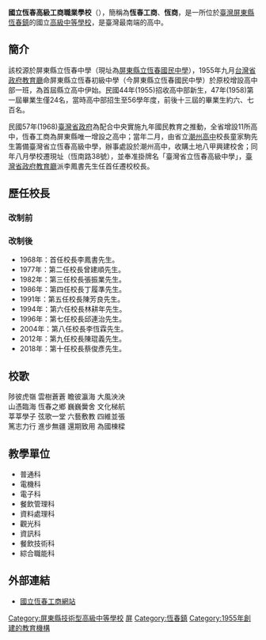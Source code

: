 {{Infobox School
| name           = 國立恆春工商職業學校
| other_name     = National Heng-Chun Industrial & Commercial Vocational High School
| image          = 臺灣省立恆春高級工商職業學校校門校名機關題字.jpg
| motto          = 忠、誠、勤、毅
| established    = 1955年
| type           = [[技術型高級中等學校|技術型高級中等學校]]
| district       ={{ROC}}[[臺灣省|臺灣省]][[屏東縣|屏東縣]][[恆春鎮|恆春鎮]]
| grades         = 高一至高三
| founder        = 童家駒
| president      = 
| principal      = 蔡俊彥
| house          = 
| faculty        = 91人
| staff          = 21人
| students       = 682人
| mascot         = 
| magazine       = 《恆陽春暖》、校刊《恆春青年》
| address        = 946 屏東縣恆春鎮恆南路38號
| website        = http://www.hcvs.ptc.edu.tw/
| area           =78,557平方公尺
| logo           =
| caption        =恆春工商校門校名題字
| coordinates    ={{Coord|21.9926336|120.7470447|display=inline,title}}
| pushpin_map    =Taiwan Pingtung
| number         =08-889-2010
| fax            =
|teams=田徑隊、籃球隊|director=教務主任：郭姿伶<br/>學務主任：張淑惠<br/>總務主任：張宇晴<br/>實習主任：李依屏<br/>輔導主任：林煜翔<br/>圖書館主任：鄭景庭<br/>進修部主任：蔡僑宗<br/>}}

'''國立恆春高級工商職業學校'''（{{Lang-en|National Heng-Chun Industrial & Commercial Vocational High School}}），簡稱為'''恆春工商'''、'''恆商'''，是一所位於[[臺灣|臺灣]][[屏東縣|屏東縣]][[恆春鎮|恆春鎮]]的國立[[高級中等學校|高級中等學校]]，是臺灣最南端的高中。

== 簡介 ==
該校源於屏東縣立恆春中學（現址為[[屏東縣立恆春國民中學|屏東縣立恆春國民中學]]），1955年九月[[台灣省政府教育廳|台灣省政府教育廳]]命屏東縣立恆春初級中學（今屏東縣立恆春國民中學）於原校增設高中部一班，為首屆縣立高中伊始。民國44年(1955)招收高中部新生，47年(1958)第一屆畢業生僅24名，當時高中部招生至56學年度，前後十三屆的畢業生約六、七百名。

民國57年(1968)[[臺灣省政府|臺灣省政府]]為配合中央實施九年國民教育之推動，全省增設11所高中，恆春工商為屏東縣唯一增設之高中；當年二月，由省立[[潮州高中|潮州高中]]校長童家駒先生籌備臺灣省立恆春高級中學，辦事處設於潮州高中，收購土地八甲興建校舍；同年八月學校遷現址（恆南路38號），並奉准掛牌名「臺灣省立恆春高級中學」，[[臺灣省政府教育廳|臺灣省政府教育廳]]派李鳳書先生任首任遷校校長。

==歷任校長==
===改制前===

===改制後===
*1968年：首任校長李鳳書先生。
*1977年：第二任校長曾建順先生。
*1982年：第三任校長張振業先生。
*1986年：第四任校長丁履準先生。
*1991年：第五任校長陳芳良先生。
*1994年：第六任校長林耕年先生。
*1996年：第七任校長邱連治先生。
*2004年：第八任校長李恆霖先生。
*2012年：第九任校長陳琨義先生。
*2018年：第十任校長蔡俊彥先生。

==校歌==
陟彼虎嶺 雲樹蒼蒼 瞻彼瀛海 大風泱泱<br>
山憑臨海 恆春之鄉 巍巍黌舍 文化梯航<br>
莘莘學子 弦歌一堂 六藝敷教 四維並張<br>
篤志力行 進步無疆 還期致用 為國棟樑<br>

==教學單位==
*普通科
*電機科
*電子科
*餐飲管理科
*資料處理科
*觀光科
*資訊科
*餐飲技術科
*綜合職能科

==外部連結==
*[https://web.archive.org/web/20061021104624/http://www.hcvs.ptc.edu.tw/ 國立恆春工商網站]{{zh-tw}}

{{屏東縣高級中等學校}}

[[Category:屏東縣技術型高級中等學校|Category:屏東縣技術型高級中等學校]]
[[Category:中華民國國立技術型高級中等學校|屏]]
[[Category:恆春鎮|Category:恆春鎮]]
[[Category:1955年創建的教育機構|Category:1955年創建的教育機構]]
